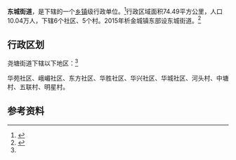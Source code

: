 {{中国乡级行政区|32/04/13/003/000}}

'''东城街道'''，是{{PRC admin/fullname|32/04/13/003/000|3}}下辖的一个[[乡镇|乡镇]]级行政单位。<ref>{{cite book|author1=中华人民共和国民政部|title=中华人民共和国乡镇行政区划简册2016|date=2016-06-01|publisher=中国统计出版社|location=北京|isbn=9787503777622|accessdate=2017-02-21}}</ref>行政区域面积74.49平方公里，人口10.04万人，下辖6个社区、5个村。2015年析金城镇东部设东城街道。<ref name="苏政复">{{cite web|author1=江苏省人民政府|title=关于调整金坛市部分行政区划的批复|url=http://www.jiangsu.gov.cn/jsgov/tj/bgt/201502/t20150225470820.html|website=江苏省人民政府网|accessdate=2017-02-19|date=2015-01-28|deadurl=yes|archiveurl=https://web.archive.org/web/20170222110745/http://www.jiangsu.gov.cn/jsgov/tj/bgt/201502/t20150225470820.html|archivedate=2017-02-22}}</ref>

== 行政区划 ==

尧塘街道下辖以下地区：<ref name="苏政复"/>

华苑社区、峨嵋社区、东方社区、华胜社区、华兴社区、华城社区、河头村、中塘村、五联村、明星村。

== 参考资料 ==

{{reflist}}

{{行政区划小作品}}
{{PRC admin/navcat|32/04/13/003/000}}